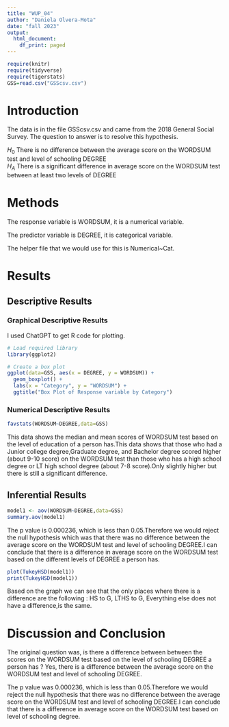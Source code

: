 ```yaml
---
title: "WUP_04"
author: "Daniela Olvera-Mota"
date: "fall 2023"
output:
  html_document:
    df_print: paged
---
```


```r
require(knitr)
require(tidyverse)
require(tigerstats)
GSS=read.csv("GSScsv.csv")
```

# Introduction

<!--In this section you explain what you are trying to show.  Where did the data come from?  What is the research or other question you are trying to answer?!-->

The data is in the file GSScsv.csv and came from the 2018 General Social Survey.  The question to answer is to resolve this hypothesis.  

$H_0$ There is no difference between the average score on the WORDSUM test and level of schooling DEGREE  
$H_A$ There is a significant difference in average score on the WORDSUM test between at least two levels of DEGREE  

# Methods

<!--Mention that you intend to use chatGPT to the greatest extent possible. Give credit to chatGPT when you use it to create code in your report. Decide on your methods:  use "variable analysis" or other appropriate descriptors.  Make sure to choose at least one graphical method and at least one numerical method.!-->

The response variable is WORDSUM, it is a numerical variable.

The predictor variable is DEGREE, it is categorical variable.

The helper file that we would use for this is Numerical~Cat.

# Results

<!--Divide this section into two sub-sections:  One for your descriptive  results and one for your inferential results.!-->

## Descriptive Results

### Graphical Descriptive Results

<!--Graphical results here.  Make sure to show your code.  Provide appropriate labels for axes, giving units if possible, and provide a good title for the graph, too.  Use the graphical results to describe the patterns if any that exist in the data as focused toward the research question!-->

I used ChatGPT to get R code for plotting.

```r
# Load required library
library(ggplot2)

# Create a box plot
ggplot(data=GSS, aes(x = DEGREE, y = WORDSUM)) +
  geom_boxplot() +
  labs(x = "Category", y = "WORDSUM") +
  ggtitle("Box Plot of Response variable by Category")
```

  
### Numerical Descriptive Results

```r
favstats(WORDSUM~DEGREE,data=GSS)
```
This data shows the median and mean scores of WORDSUM test based on the level of education of a person has.This data shows that those who had a Junior college degree,Graduate degree, and Bachelor degree scored higher (about 9-10 score) on the WORDSUM test than those who has a high school degree or LT high school degree (about 7-8 score).Only slightly higher but there is still a significant difference.

<!--Numerical results go here. Use the numerical results to describe the patterns if any that exist in the data as focused toward the research question!-->

## Inferential Results

```r
model1 <- aov(WORDSUM~DEGREE,data=GSS)
summary.aov(model1)
```
The p value is 0.000236, which is less than 0.05.Therefore we would reject the null hypothesis which was that there was no difference between the average score on the WORDSUM test and level of schooling DEGREE.I can conclude that there is a difference in average score on the WORDSUM test based on the different levels of DEGREE a person has.


<!--State hypothesis clearly.  Make sure your discussion of the inferential test covers all the aspects that the test output produces, such as test statistic, p-value etc.  Make a decision about the null hypothesis, explain the assumptions on which the selected test/procedure was based, and why the chosen procedure satisfys the assumptions and is appropriate to answer the research question!-->

```r
plot(TukeyHSD(model1))
print(TukeyHSD(model1))
```

Based on the graph we can see that the only places where there is a difference are the following :
HS to G, LTHS to G,
Everything else does not have a difference,is the same.



# Discussion and Conclusion

<!--Discussion and conclusion here.  If you found a relationship be sure to consider whether the relationship occurs because one of the variavbles causes the other, or whether they perhasps are related for some other reason.  Watch the chapter 6 videos from the GeorgeTown videos collection.!-->

The original question was, is there a difference between between the scores on the WORDSUM test based on the level of schooling DEGREE a person has ?
Yes, there is a difference between the average score on the WORDSUM test and level of schooling DEGREE.

The p value was 0.000236, which is less than 0.05.Therefore we would reject the null hypothesis that there was no difference between the average score on the WORDSUM test and level of schooling DEGREE.I can conclude that there is a difference in average score on the WORDSUM test based on level of schooling degree.